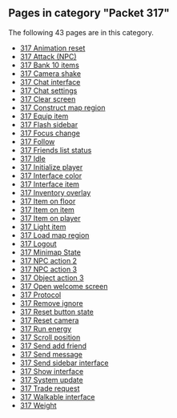 <!-- DO NOT EDIT BELOW THIS LINE, OR CHANGE THIS COMMENT, CODE AUTOMATICALLY GENERATED BY category.sh -->
== '''Pages in category "Packet 317"''' ==
The following 43 pages are in this category.
* [[317 Animation reset]]
* [[317 Attack (NPC)]]
* [[317 Bank 10 items]]
* [[317 Camera shake]]
* [[317 Chat interface]]
* [[317 Chat settings]]
* [[317 Clear screen]]
* [[317 Construct map region]]
* [[317 Equip item]]
* [[317 Flash sidebar]]
* [[317 Focus change]]
* [[317 Follow]]
* [[317 Friends list status]]
* [[317 Idle]]
* [[317 Initialize player]]
* [[317 Interface color]]
* [[317 Interface item]]
* [[317 Inventory overlay]]
* [[317 Item on floor]]
* [[317 Item on item]]
* [[317 Item on player]]
* [[317 Light item]]
* [[317 Load map region]]
* [[317 Logout]]
* [[317 Minimap State]]
* [[317 NPC action 2]]
* [[317 NPC action 3]]
* [[317 Object action 3]]
* [[317 Open welcome screen]]
* [[317 Protocol]]
* [[317 Remove ignore]]
* [[317 Reset button state]]
* [[317 Reset camera]]
* [[317 Run energy]]
* [[317 Scroll position]]
* [[317 Send add friend]]
* [[317 Send message]]
* [[317 Send sidebar interface]]
* [[317 Show interface]]
* [[317 System update]]
* [[317 Trade request]]
* [[317 Walkable interface]]
* [[317 Weight]]
